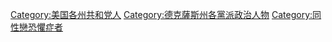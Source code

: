 [[Category:美国各州共和党人|Category:美国各州共和党人]]
[[Category:德克薩斯州各黨派政治人物|Category:德克薩斯州各黨派政治人物]]
[[Category:同性戀恐懼症者|Category:同性戀恐懼症者]]